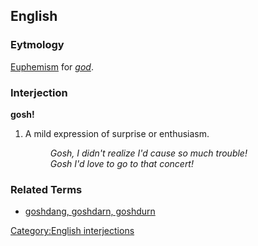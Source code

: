 ==English==

===Eytmology===
[[Euphemism]] for ''[[god]]''.

===Interjection===
'''gosh!'''

# A mild expression of surprise or enthusiasm.
#: ''Gosh, I didn't realize I'd cause so much trouble!''
#: ''Gosh I'd love to go to that concert!''

===Related Terms===
*[[damn dang darn durn|goshdang, goshdarn, goshdurn]]
[[Category:English interjections]]